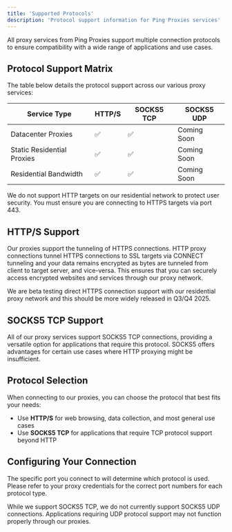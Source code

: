 ```yaml
---
title: 'Supported Protocols'
description: 'Protocol support information for Ping Proxies services'
---
```


All proxy services from Ping Proxies support multiple connection protocols to ensure compatibility with a wide range of applications and use cases.

## Protocol Support Matrix

The table below details the protocol support across our various proxy services:

| Service Type | HTTP/S | SOCKS5 TCP | SOCKS5 UDP |
|--------------|--------|------------|------------|
| Datacenter Proxies | ✅ | ✅ | Coming Soon |
| Static Residential Proxies | ✅ | ✅ | Coming Soon |
| Residential Bandwidth | ✅ | ✅ | Coming Soon |
<Note>
  We do not support HTTP targets on our residential network to protect user security. You must ensure you are connecting to HTTPS targets via port 443.
</Note>

## HTTP/S Support

Our proxies support the tunneling of HTTPS connections. HTTP proxy connections tunnel HTTPS connections to SSL targets via CONNECT tunneling and your data remains encrypted as bytes are tunneled from client to target server, and vice-versa. This ensures that you can securely access encrypted websites and services through our proxy network.

We are beta testing direct HTTPS connection support with our residential proxy network and this should be more widely released in Q3/Q4 2025.

## SOCKS5 TCP Support

All of our proxy services support SOCKS5 TCP connections, providing a versatile option for applications that require this protocol. SOCKS5 offers advantages for certain use cases where HTTP proxying might be insufficient.

## Protocol Selection

When connecting to our proxies, you can choose the protocol that best fits your needs:

- Use **HTTP/S** for web browsing, data collection, and most general use cases
- Use **SOCKS5 TCP** for applications that require TCP protocol support beyond HTTP

## Configuring Your Connection

The specific port you connect to will determine which protocol is used. Please refer to your proxy credentials for the correct port numbers for each protocol type.

<Note>
  While we support SOCKS5 TCP, we do not currently support SOCKS5 UDP connections. Applications requiring UDP protocol support may not function properly through our proxies.
</Note>